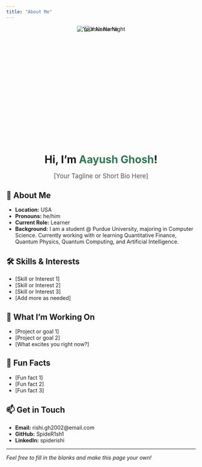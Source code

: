 ```yaml
---
title: "About Me"
---
```


<div style="position: relative; height: 300px; margin-bottom: 2em;">
  <img src="about-image.png" alt="Your Name" style="max-width: 500px; position: absolute; left: 50%; top: 0; transform: translateX(-50%);" class="about-image-light">
  <img src="about-image-night.png" alt="Your Name Night" style="max-width: 500px; position: absolute; left: 50%; top: 0; transform: translateX(-50%);" class="about-image-dark">
</div>
<h1 style="margin-bottom: 0.2em; text-align: center;">Hi, I'm <span style="color: #337652;">Aayush Ghosh</span>!</h1>
<p style="font-size: 1.2em; color: #555; text-align: center;">[Your Tagline or Short Bio Here]</p>

## 👋 About Me

- **Location:** USA
- **Pronouns:** he/him
- **Current Role:** Learner
- **Background:** I am a student @ Purdue University, majoring in Computer Science. Currently working with or learning Quantitative Finance, Quantum Physics, Quantum Computing, and Artificial Intelligence.

## 🛠️ Skills & Interests

- [Skill or Interest 1]
- [Skill or Interest 2]
- [Skill or Interest 3]
- [Add more as needed]

## 🚀 What I'm Working On

- [Project or goal 1]
- [Project or goal 2]
- [What excites you right now?]

## 🌱 Fun Facts

- [Fun fact 1]
- [Fun fact 2]
- [Fun fact 3]

## 📫 Get in Touch

- **Email:** rishi.gh2002\@email.com
- **GitHub:** SpideR1sh1
- **LinkedIn:** spiderishi

---

*Feel free to fill in the blanks and make this page your own!*
